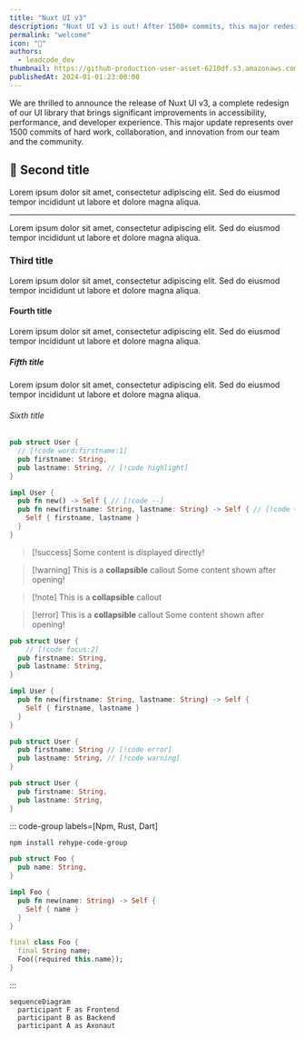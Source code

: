 ```yaml
---
title: "Nuxt UI v3"
description: "Nuxt UI v3 is out! After 1500+ commits, this major redesign brings improved accessibility, Tailwind CSS v4 support, and full Vue compatibility"
permalink: "welcome"
icon: "👋"
authors:
  - leadcode_dev
thumbnail: https://github-production-user-asset-6210df.s3.amazonaws.com/904724/261574805-5af726c5-0113-4676-9ee9-c464393caee0.png
publishedAt: 2024-01-01:23:00:00
---
```


We are thrilled to announce the release of Nuxt UI v3, a complete redesign of our UI library that brings significant improvements in accessibility, performance, and developer experience. This major update represents over 1500 commits of hard work, collaboration, and innovation from our team and the community.

## 🚀 Second title

Lorem ipsum dolor sit amet, consectetur adipiscing elit. Sed do eiusmod tempor incididunt ut labore et dolore magna aliqua.

---

Lorem ipsum dolor sit amet, consectetur adipiscing elit. Sed do eiusmod tempor incididunt ut labore et dolore magna aliqua.

### Third title

Lorem ipsum dolor sit amet, consectetur adipiscing elit. Sed do eiusmod tempor incididunt ut labore et dolore magna aliqua.

#### Fourth title

Lorem ipsum dolor sit amet, consectetur adipiscing elit. Sed do eiusmod tempor incididunt ut labore et dolore magna aliqua.

##### Fifth title

Lorem ipsum dolor sit amet, consectetur adipiscing elit. Sed do eiusmod tempor incididunt ut labore et dolore magna aliqua.

###### Sixth title

```rust
pub struct User {
  // [!code word:firstname:1]
  pub firstname: String,
  pub lastname: String, // [!code highlight]
}

impl User {
  pub fn new() -> Self { // [!code --]
  pub fn new(firstname: String, lastname: String) -> Self { // [!code ++]
    Self { firstname, lastname }
  }
}
```

> [!success]
> Some content is displayed directly!

> [!warning] This is a **collapsible** callout
> Some content shown after opening!

> [!note] This is a **collapsible** callout

> [!error] This is a **collapsible** callout
> Some content shown after opening!

```rust
pub struct User {
    // [!code focus:2]
  pub firstname: String,
  pub lastname: String,
}

impl User {
  pub fn new(firstname: String, lastname: String) -> Self {
    Self { firstname, lastname }
  }
}
```

```rust
pub struct User {
  pub firstname: String // [!code error]
  pub lastname: String, // [!code warning]
}
```

```rust {1,3-4}
pub struct User {
  pub firstname: String,
  pub lastname: String,
}
```

::: code-group labels=[Npm, Rust, Dart]

```bash
npm install rehype-code-group
```

```rust
pub struct Foo {
  pub name: String,
}

impl Foo {
  pub fn new(name: String) -> Self {
    Self { name }
  }
}
```

```dart
final class Foo {
  final String name;
  Foo({required this.name});
}
```

:::

```mermaid
sequenceDiagram
  participant F as Frontend
  participant B as Backend
  participant A as Axonaut
```

